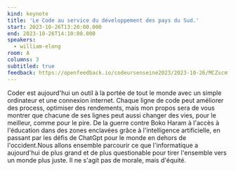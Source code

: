 ```yaml
---
kind: keynote
title: 'Le Code au service du développement des pays du Sud.'
start: 2023-10-26T13:20:00.000
end: 2023-10-26T14:10:00.000
speakers:
  - william-elong
room: A
columns: 3
subtitled: true
feedback: https://openfeedback.io/codeursenseine2023/2023-10-26/MCZscmf1cgPYLEvFzdz7
---
```


Coder est aujourd'hui un outil à la portée de tout le monde avec un simple
ordinateur et une connexion internet. Chaque ligne de code peut améliorer des
process, optimiser des rendements, mais mon propos sera de vous montrer que
chacune de ses lignes peut aussi changer des vies, pour le meilleur, comme pour
le pire. De la guerre contre Boko Haram à l'accès à l'éducation dans des zones
enclavées grâce à l'intelligence artificielle, en passant par les défis de
ChatGpt pour le monde en dehors de l'occident.Nous allons ensemble parcourir ce
que l'informatique a aujourd'hui de plus grand et de plus questionable pour
tirer l'ensemble vers un monde plus juste. Il ne s'agit pas de morale, mais
d'équité.
